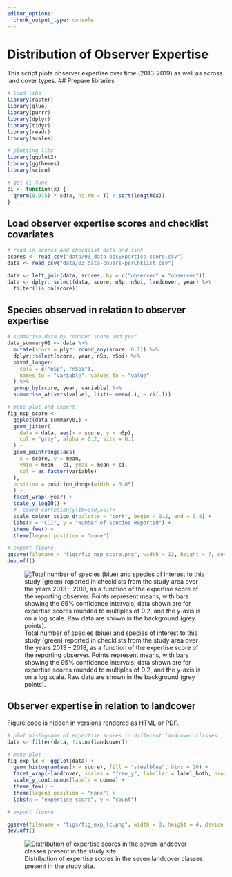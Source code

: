 ```yaml
---
editor_options: 
  chunk_output_type: console
---
```


# Distribution of Observer Expertise

This script plots observer expertise over time (2013-2019) as well as across land cover types. 
## Prepare libraries

```r
# load libs
library(raster)
library(glue)
library(purrr)
library(dplyr)
library(tidyr)
library(readr)
library(scales)

# plotting libs
library(ggplot2)
library(ggthemes)
library(scico)

# get ci func
ci <- function(x) {
  qnorm(0.975) * sd(x, na.rm = T) / sqrt(length(x))
}
```

## Load observer expertise scores and checklist covariates

```r
# read in scores and checklist data and link
scores <- read_csv("data/03_data-obsExpertise-score.csv")
data <- read_csv("data/03_data-covars-perChklist.csv")

data <- left_join(data, scores, by = c("observer" = "observer"))
data <- dplyr::select(data, score, nSp, nSoi, landcover, year) %>%
  filter(!is.na(score))
```

## Species observed in relation to observer expertise

```r
# summarise data by rounded score and year
data_summary01 <- data %>%
  mutate(score = plyr::round_any(score, 0.2)) %>%
  dplyr::select(score, year, nSp, nSoi) %>%
  pivot_longer(
    cols = c("nSp", "nSoi"),
    names_to = "variable", values_to = "value"
  ) %>%
  group_by(score, year, variable) %>%
  summarise_at(vars(value), list(~ mean(.), ~ ci(.)))

# make plot and export
fig_nsp_score <-
  ggplot(data_summary01) +
  geom_jitter(
    data = data, aes(x = score, y = nSp),
    col = "grey", alpha = 0.2, size = 0.1
  ) +
  geom_pointrange(aes(
    x = score, y = mean,
    ymin = mean - ci, ymax = mean + ci,
    col = as.factor(variable)
  ),
  position = position_dodge(width = 0.05)
  ) +
  facet_wrap(~year) +
  scale_y_log10() +
  #  coord_cartesian(ylim=c(0,50))+
  scale_colour_scico_d(palette = "cork", begin = 0.2, end = 0.8) +
  labs(x = "CCI", y = "Number of Species Reported") +
  theme_few() +
  theme(legend.position = "none")

# export figure
ggsave(filename = "figs/fig_nsp_score.png", width = 12, height = 7, device = png(), dpi = 300)
dev.off()
```

![Total number of species (blue) and species of interest to this study (green) reported in checklists from the study area over the years 2013 -- 2018, as a function of the expertise score of the reporting observer. Points represent means, with bars showing the 95% confidence intervals; data shown are for expertise scores rounded to multiples of 0.2, and the y-axis is on a log scale. Raw data are shown in the background (grey points).](figs/fig_nsp_score.png)

## Observer expertise in relation to landcover

Figure code is hidden in versions rendered as HTML or PDF.

```r
# plot histograms of expertise scores in different landcover classes
data <- filter(data, !is.na(landcover))

# make plot
fig_exp_lc <- ggplot(data) +
  geom_histogram(aes(x = score), fill = "steelblue", bins = 20) +
  facet_wrap(~landcover, scales = "free_y", labeller = label_both, nrow = 2) +
  scale_y_continuous(labels = comma) +
  theme_few() +
  theme(legend.position = "none") +
  labs(x = "expertise score", y = "count")

# export figure

ggsave(filename = "figs/fig_exp_lc.png", width = 8, height = 4, device = png(), dpi = 300)
dev.off()
```

![Distribution of expertise scores in the seven landcover classes present in the study site.](figs/fig_exp_lc.png)
